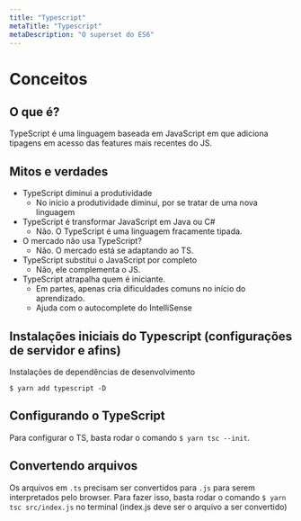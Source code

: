```yaml
---
title: "Typescript"
metaTitle: "Typescript"
metaDescription: "O superset do ES6"
---
```


# Conceitos

## O que é?

TypeScript é uma linguagem baseada em JavaScript em que adiciona tipagens em acesso das features mais recentes do JS.

## Mitos e verdades

- TypeScript diminui a produtividade
  - No início a produtividade diminui, por se tratar de uma nova linguagem
- TypeScript é transformar JavaScript em Java ou C#
  - Não. O TypeScript é uma linguagem fracamente tipada.
- O mercado não usa TypeScript?
  - Não. O mercado está se adaptando ao TS.
- TypeScript substitui o JavaScript por completo
  - Não, ele complementa o JS.
- TypeScript atrapalha quem é iniciante.
  - Em partes, apenas cria dificuldades comuns no início do aprendizado.
  - Ajuda com o autocomplete do IntelliSense

## Instalações iniciais do Typescript (configurações de servidor e afins)

Instalações de dependências de desenvolvimento

```shell
$ yarn add typescript -D
```

## Configurando o TypeScript

Para configurar o TS, basta rodar o comando `$ yarn tsc --init`.

## Convertendo arquivos

Os arquivos em `.ts` precisam ser convertidos para `.js` para serem interpretados pelo browser.
Para fazer isso, basta rodar o comando `$ yarn tsc src/index.js` no terminal (index.js deve ser o arquivo a ser convertido)
